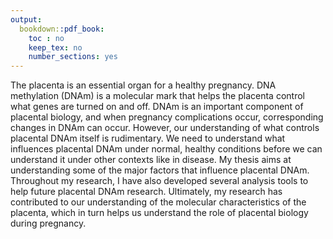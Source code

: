 ```yaml
---
output:
  bookdown::pdf_book:
    toc : no
    keep_tex: no
    number_sections: yes
---
```


<!-- Remember, It can't be longer than 150 words! -->

The placenta is an essential organ for a healthy pregnancy. 
DNA methylation (DNAm) is a molecular mark that helps the placenta control what genes are turned on and off. 
DNAm is an important component of placental biology, and when pregnancy complications occur, corresponding changes in DNAm can occur. 
However, our understanding of what controls placental DNAm itself is rudimentary. 
We need to understand what influences placental DNAm under normal, healthy conditions before we can understand it under other contexts like in disease. 
My thesis aims at understanding some of the major factors that influence placental DNAm.
Throughout my research, I have also developed several analysis tools to help future placental DNAm research. 
Ultimately, my research has contributed to our understanding of the molecular characteristics of the placenta, which in turn helps us understand the role of placental biology during pregnancy. 